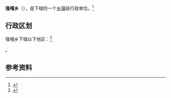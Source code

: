 {{中国乡级行政区|54/01/21/202/000}}

'''强嘎乡'''（{{bo|z=བྱང་ཁ་|w=}}），是{{PRC admin/fullname|54/01/21/202/000|3}}下辖的一个[[乡镇|乡镇]]级行政单位。<ref>{{PRC admin/ref sgc|{{PRC admin/parent|54/01/21/202/000}}}}</ref>

== 行政区划 ==

强嘎乡下辖以下地区：<ref>{{PRC admin/ref sgc|54/01/21/202/000}}</ref>

{{PRC admin/children|54/01/21/202/000}}。

== 参考资料 ==

{{reflist}}

{{行政区划小作品}}
{{PRC admin/navcat|54/01/21/202/000}}